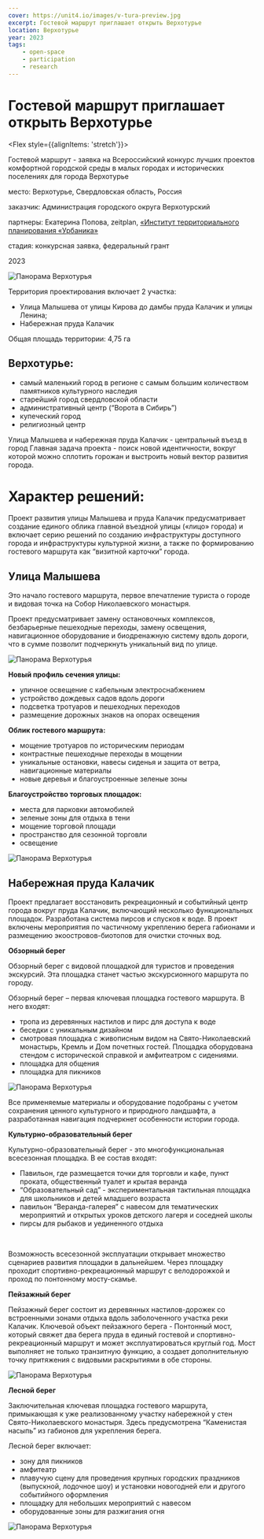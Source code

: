 ```yaml
---
cover: https://unit4.io/images/v-tura-preview.jpg
excerpt: Гостевой маршрут приглашает открыть Верхотурье
location: Верхотурье
year: 2023
tags:
    - open-space
    - participation
    - research
---
```

# Гостевой маршрут приглашает открыть Верхотурье

<Flex style={{alignItems: 'stretch'}}>
<Flex col>

Гостевой маршрут - заявка на Всероссийский конкурс лучших проектов комфортной городской среды в малых городах и исторических поселениях для города Верхотурье

</Flex>

<div>
<p><BlackHighlight>место:</BlackHighlight> Верхотурье, Свердловская область, Россия</p>

<p><BlackHighlight>заказчик:</BlackHighlight> Администрация городского округа Верхотурский</p>

<p><BlackHighlight>партнеры:</BlackHighlight> Екатерина Попова, zeitplan, <a href='http://urbanica.spb.ru/'>«Институт территориального планирования «Урбаника»</a></p>

<p><BlackHighlight>стадия:</BlackHighlight> конкурсная заявка, федеральный грант</p>

2023
</div>
</Flex>

<WideBlock>
<Image src="/images/verhoturie-01.jpg" width={1920} height={1067} alt="Панорама Верхотурья" /> 
</WideBlock>

Территория проектирования включает 2 участка: 

- Улица Малышева от улицы Кирова до дамбы пруда Калачик и улицы Ленина; 
- Набережная пруда Калачик 

Общая площадь территории: 4,75 га

## Верхотурье:
- самый маленький город в регионе с самым большим количеством памятников культурного наследия
- старейший город свердловской области
- административный центр (“Ворота в Сибирь”)
- купеческий город
- религиозный центр

Улица Малышева и набережная пруда Калачик - центральный въезд в город
Главная задача проекта - поиск новой идентичности, вокруг которой можно сплотить горожан и выстроить новый вектор развития города.

# Характер решений: 
Проект развития улицы Малышева и пруда Калачик предусматривает создание единого облика главной въездной улицы («лицо» города) и включает серию решений по созданию инфраструктуры доступного города и инфраструктуры культурной жизни, а также по формированию гостевого маршрута как “визитной карточки” города. 

## Улица Малышева
Это начало гостевого маршрута, первое впечатление туриста о городе и видовая точка на Собор Николаевского монастыря.

Проект предусматривает замену остановочных комплексов, безбарьерные пешеходные переходы, замену освещения, навигационное оборудование и биодренажную систему вдоль дороги, что в сумме позволит подчеркнуть уникальный вид по улице. 

<WideBlock>
<Image src="/images/verhoturie-02.jpg" width={1920} height={1080} alt="Панорама Верхотурья" />
</WideBlock>

**Новый профиль сечения улицы:**
- уличное освещение с кабельным электроснабжением 
- устройство дождевых садов вдоль дороги 
- подсветка тротуаров и пешеходных переходов
- размещение дорожных знаков на опорах освещения

**Облик гостевого маршрута:**
- мощение тротуаров по историческим периодам 
- контрастные пешеходные переходы в мощении
- уникальные остановки, навесы сиденья и защита от ветра, навигационные материалы 
- новые деревья и благоустроенные зеленые зоны

**Благоустройство торговых площадок:**
- места для парковки автомобилей
- зеленые зоны для отдыха в тени
- мощение торговой площади
- пространство для сезонной торговли
- освещение

<WideBlock>
<Image src="/images/verhoturie-03.jpg" width={1920} height={1080} alt="Панорама Верхотурья" />
</WideBlock>

## Набережная пруда Калачик
Проект предлагает восстановить рекреационный и событийный центр города вокруг пруда Калачик, включающий несколько функциональных площадок. Разработана система пирсов и спусков к воде. В проект включены мероприятия по частичному укреплению берега габионами и размещению экоостровов-биотопов для очистки сточных вод.

**Обзорный берег**

Обзорный берег с видовой площадкой для туристов и проведения экскурсий. Эта площадка станет частью экскурсионного маршрута по городу. 

Обзорный берег – первая ключевая площадка гостевого маршрута. В него входят:

- тропа из деревянных настилов и пирс для доступа к воде
- беседки с уникальным дизайном 
- смотровая площадка с живописным видом на Свято-Николаевский монастырь, Кремль и Дом почетных гостей. Площадка оборудована стендом с исторической справкой и амфитеатром с сидениями. 
- площадка для общения
- площадка для пикников

<WideBlock>
<Image src="/images/verhoturie-04.jpg" width={1920} height={1080} alt="Панорама Верхотурья" />
</WideBlock>

Все применяемые материалы и оборудование подобраны с учетом сохранения ценного культурного и природного ландшафта, а разработанная навигация подчеркнет особенности истории города.

**Культурно-образовательный берег**

Культурно-образовательный берег - это многофункциональная всесезонная площадка. В ее состав входят:

- Павильон, где размещается точки для торговли и кафе, пункт проката, общественный туалет и крытая веранда
- “Образовательный сад” - экспериментальная тактильная площадка для школьников и детей младшего возраста
- павильон “Веранда-галерея” с навесом для тематических мероприятий и открытых уроков детского лагеря и соседней школы
- пирсы для рыбаков и уединенного отдыха

<Carousel>
	<Image src="/images/verhoturie-05-1.jpg" alt="" />
	<Image src="/images/verhoturie-05-2.jpg" alt="" />
</Carousel>

Возможность всесезонной эксплуатации открывает множество сценариев развития площадки в дальнейшем. Через площадку проходит спортивно-рекреационный маршрут с велодорожкой и проход по понтонному мосту-скамье. 

**Пейзажный берег**

Пейзажный берег состоит из деревянных настилов-дорожек со встроенными зонами отдыха вдоль заболоченного участка реки Калачик. 
Ключевой объект пейзажного берега - Понтонный мост, который свяжет два берега пруда в единый гостевой и спортивно-рекреационный маршрут и может эксплуатироваться круглый год. Мост выполняет не только транзитную функцию, а создает дополнительную точку притяжения с видовыми раскрытиями в обе стороны.

<Image src="/images/verhoturie-06.jpg" width={1920} height={1072} alt="Панорама Верхотурья" />

**Лесной берег**

Заключительная ключевая площадка гостевого маршрута, примыкающая к уже реализованному участку набережной у стен Свято-Николаевского монастыря. Здесь предусмотрена “Каменистая насыпь” из габионов для укрепления берега. 

Лесной берег включает: 

- зону для пикников
- амфитеатр 
- плавучую сцену для проведения крупных городских праздников (выпускной, лодочное шоу) и установки новогодней ели и другого событийного оформления
- площадку для небольших мероприятий с навесом
- оборудованные зоны для разжигания огня

<WideBlock>
<Image src="/images/verhoturie-07.jpg" width={1920} height={1078} alt="Панорама Верхотурья" />
</WideBlock>